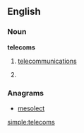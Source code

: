==English==

===Noun===
'''telecoms'''

# {{context|informal}} [[telecommunications]] 
# {{plural of|telecom}}

===Anagrams===
* [[mesolect#English|mesolect]]

[[simple:telecoms]]